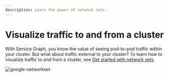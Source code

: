 ```yaml
---
description: Learn the power of network sets.
---
```


# Visualize traffic to and from a cluster

With Service Graph, you know the value of seeing pod-to-pod traffic within your cluster. But what about traffic external to your cluster? To learn how to visualize traffic to and from a cluster, see [Get started with network sets](/network-policy/networksets).

![google-networkset](/img/calico-enterprise/master/google-networkset.png)
